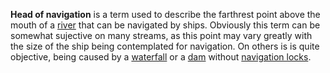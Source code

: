 '''Head of navigation''' is a term used to describe the farthrest point above the mouth of a [[river]] that can be navigated by ships.  Obviously this term can be somewhat sujective on many streams, as this point may vary greatly with the size of the ship being contemplated for navigation.  On others is is quite objective, being caused by a [[waterfall]] or a [[dam]] without [[navigation locks]].